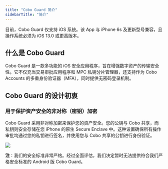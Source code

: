 ```yaml
---
title: "Cobo Guard 简介"
sidebarTitle: "简介"
---
```


<Note>目前，Cobo Guard 仅支持 iOS 系统。该 App 与 iPhone 6s 及更新型号兼容，且操作系统必须为 iOS 13.0 或更高版本。</Note>

## 什么是 Cobo Guard

Cobo Guard 是一款多功能的 iOS 安全应用程序，旨在增强数字资产的传输安全性。它不仅充当交易审批应用程序和 MPC 私钥分片管理器，还支持作为 Cobo Accounts 的多重身份验证器（MFA），同时提供无密码登录机制。

## Cobo Guard 的设计初衷

### 用于保护资产安全的非对称（密钥）加密

Cobo Guard 采用非对称加密来保护您的资产安全。您的公钥与 Cobo 共享，而私钥则安全存储在您 iPhone 的原生 Secure Enclave 中。这种设置确保所有操作审批均通过您的私钥进行签名，并使用您与 Cobo 共享的公钥进行身份验证。

<img src="/cn/images/cobo-guard/common/guard1.png" className="diagram"></img>

**注**：我们的安全标准非常严格。经过全面评估，我们决定暂时无法提供符合我们严格安全标准的 Android 版 Cobo Guard。